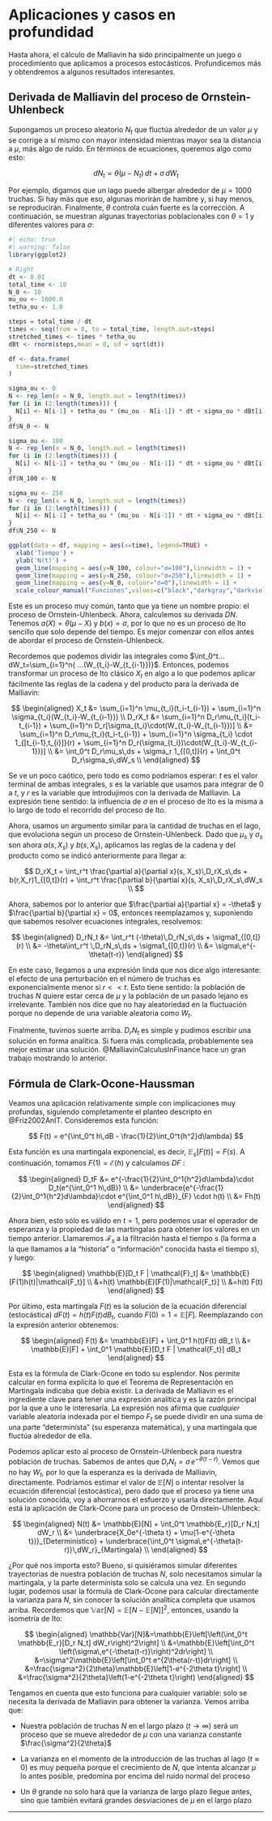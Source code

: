 # Aplicaciones y casos en profundidad

Hasta ahora, el cálculo de Malliavin ha sido principalmente un juego o procedimiento que aplicamos a procesos estocásticos. Profundicemos más y obtendremos a algunos resultados interesantes.

## Derivada de Malliavin del proceso de Ornstein-Uhlenbeck

Supongamos un proceso aleatorio $N_t$ que fluctúa alrededor de un valor $\mu$ y se corrige a sí mismo con mayor intensidad mientras mayor sea la distancia a $\mu$, más algo de ruido. En términos de ecuaciones, queremos algo como esto:

$$
dN_t = \theta(\mu - N_t)\,dt+ \sigma\,dW_t
$$

Por ejemplo, digamos que un lago puede albergar alrededor de $\mu=1000$ truchas. Si hay más que eso, algunas morirán de hambre y, si hay menos, se reproducirán. Finalmente, $\theta$ controla cuán fuerte es la corrección. A continuación, se muestran algunas trayectorias poblacionales con $\theta=1$ y diferentes valores para $\sigma$:

```r
#| echo: true
#| warning: false
library(ggplot2)

# Right
dt <- 0.01
total_time <- 10
N_0 <- 10
mu_ou <- 1000.0
tetha_ou <- 1.0

steps = total_time / dt
times <- seq(from = 0, to = total_time, length.out=steps)
stretched_times <- times * tetha_ou
dBt <- rnorm(steps,mean = 0, sd = sqrt(dt))

df <- data.frame(
  time=stretched_times
)

sigma_ou <- 0
N <- rep_len(x = N_0, length.out = length(times))
for (i in (2:length(times))) {
  N[i] <- N[i-1] + tetha_ou * (mu_ou - N[i-1]) * dt + sigma_ou * dBt[i]
}
df$N_0 <- N

sigma_ou <- 100
N <- rep_len(x = N_0, length.out = length(times))
for (i in (2:length(times))) {
  N[i] <- N[i-1] + tetha_ou * (mu_ou - N[i-1]) * dt + sigma_ou * dBt[i]
}
df$N_100 <- N

sigma_ou <- 250
N <- rep_len(x = N_0, length.out = length(times))
for (i in (2:length(times))) {
  N[i] <- N[i-1] + tetha_ou * (mu_ou - N[i-1]) * dt + sigma_ou * dBt[i]
}
df$N_250 <- N

ggplot(data = df, mapping = aes(x=time), legend=TRUE) +
  xlab('Tiempo') +
  ylab('N(t)') +
  geom_line(mapping = aes(y=N_100, colour="σ=100"),linewidth = 1) + 
  geom_line(mapping = aes(y=N_250, colour="σ=250"),linewidth = 1) + 
  geom_line(mapping = aes(y=N_0, colour="σ=0"),linewidth = 1) +
  scale_colour_manual("Funciones",values=c("black","darkgray","darkviolet"))
```

Este es un proceso muy común, tanto que ya tiene un nombre propio: el proceso de Ornstein-Uhlenbeck. Ahora, calculemos su derivada $DN$. Tenemos $a(X) = \theta(\mu - X)$ y $b(x) = \sigma$, por lo que no es un proceso de Ito sencillo que solo depende del tiempo. Es mejor comenzar con ellos antes de abordar el proceso de Ornstein-Uhlenbeck.

Recordemos que podemos dividir las integrales como $\int_0^t... dW_t=\sum_{i=1}^n{ ...(W_{t_i}-W_{t_{i-1}})}$. Entonces, podemos transformar un proceso de Ito clásico $X_t$ en algo a lo que podemos aplicar fácilmente las reglas de la cadena y del producto para la derivada de Malliavin:

$$
\begin{aligned}
X_t &= \sum_{i=1}^n \mu_{t_i}(t_i-t_{i-1}) + \sum_{i=1}^n \sigma_{t_i}(W_{t_i}-W_{t_{i-1}}) \\
D_rX_t &= \sum_{i=1}^n D_r\mu_{t_i}(t_i-t_{i-1}) + \sum_{i=1}^n D_r[\sigma_{t_i}\cdot(W_{t_i}-W_{t_{i-1}})] \\
&= \sum_{i=1}^n D_r\mu_{t_i}(t_i-t_{i-1}) + \sum_{i=1}^n \sigma_{t_i} \cdot 1_{[t_{i-1},t_{i}]}(r) + \sum_{i=1}^n D_r(\sigma_{t_i})\cdot(W_{t_i}-W_{t_{i-1}})] \\
&= \int_0^t D_r\mu_s\,ds + \sigma_r 1_{[0,t]}(r) + \int_0^t D_r\sigma_s\,dW_s \\
\end{aligned}
$$

Se ve un poco caótico, pero todo es como podríamos esperar: $t$ es el valor terminal de ambas integrales, $s$ es la variable que usamos para integrar de $0$ a $t$, y $r$ es la variable que introdujimos con la derivada de Malliavin. La expresión tiene sentido: la influencia de $\sigma$ en el proceso de Ito es la misma a lo largo de todo el recorrido del proceso de Ito.

Ahora, usamos un argumento similar para la cantidad de truchas en el lago, que evoluciona según un proceso de Ornstein-Uhlenbeck. Dado que $\mu_s$ y $\sigma_s$ son ahora $a(s,X_s)$ y $b(s,X_s)$, aplicamos las reglas de la cadena y del producto como se indicó anteriormente para llegar a:

$$
D_rX_t = \int_r^t \frac{\partial a}{\partial x}(s, X_s)\,D_rX_s\,ds + b(r,X_r)1_{[0,t]}(r) + \int_r^t \frac{\partial b}{\partial x}(s, X_s)\,D_rX_s\,dW_s \\
$$

Ahora, sabemos por lo anterior que $\frac{\partial a}{\partial x} = -\theta$ y $\frac{\partial b}{\partial x} = 0$, entonces reemplazamos y, suponiendo que sabemos resolver ecuaciones integrales, resolvemos:

$$
\begin{aligned}
D_rN_t &= \int_r^t (-\theta)\,D_rN_s\,ds + \sigma1_{[0,t]}(r) \\
&= -\theta\int_r^t \,D_rN_s\,ds + \sigma1_{[0,t]}(r) \\
&= \sigma\,e^{-\theta(t-r)}
\end{aligned}
$$

En este caso, llegamos a una expresión linda que nos dice algo interesante: el efecto de una perturbación en el número de truchas es exponencialmente menor si $r<<t$. Esto tiene sentido: la población de truchas $N$ quiere estar cerca de $\mu$ y la población de un pasado lejano es irrelevante. También nos dice que no hay aleatoriedad en la fluctuación porque no depende de una variable aleatoria como $W_t$.

Finalmente, tuvimos suerte arriba. $D_rN_t$ es simple y pudimos escribir una solución en forma analítica. Si fuera más complicada, probablemente sea mejor estimar una solución. @MalliavinCalculusInFinance hace un gran trabajo mostrando lo anterior.

## Fórmula de Clark-Ocone-Haussman

Veamos una aplicación relativamente simple con implicaciones muy profundas, siguiendo completamente el planteo descripto en @Friz2002AnIT. Consideremos esta función:

$$
F(t) = e^{\int_0^t h\,dB - \frac{1}{2}\int_0^t{h^2}d\lambda}
$$

Esta función es una martingala exponencial, es decir, $\mathbb{E}_s[F(t)]=F(s)$. A continuación, tomamos $F(1) = \mathcal{E}(h)$ y calculamos $DF$ :

$$
\begin{aligned}
D_tF &= e^{-\frac{1}{2}\int_0^1{h^2}d\lambda}\cdot D_t(e^{\int_0^1 h\,dB}) \\
&= \underbrace{e^{-\frac{1}{2}\int_0^1{h^2}d\lambda}\cdot e^{\int_0^1 h\,dB}}_{F} \cdot h(t) \\
&= Fh(t)
\end{aligned}
$$

Ahora bien, esto sólo es válido en $t=1$, pero podemos usar el operador de esperanza y la propiedad de las martingalas para obtener los valores en un tiempo anterior. Llamaremos $\mathcal{F}_s$ a la filtración hasta el tiempo $s$ (la forma a la que llamamos a la "historia" o "información" conocida hasta el tiempo $s$), y luego:

$$
\begin{aligned}
\mathbb{E}[D_t F | \mathcal{F}_t] &= \mathbb{E}[F(1)h(t)|\mathcal{F_t}] \\
&=h(t) \mathbb{E}[F(1)|\mathcal{F_t}] \\
&=h(t) F(t)
\end{aligned}
$$

Por último, esta martingala $F(t)$ es la solución de la ecuación diferencial (estocástica) $dF(t) = h(t)F(t)dB_t$, cuando $F(0)=1=\mathbb{E}[F]$. Reemplazando con la expresión anterior obtenemos:

$$
\begin{aligned}
F(t) &= \mathbb{E}[F] + \int_0^1  h(t)F(t) dB_t \\
&= \mathbb{E}[F] + \int_0^1 \mathbb{E}[D_t F | \mathcal{F_t}] dB_t
\end{aligned}
$$

Esta es la fórmula de Clark-Ocone en todo su esplendor. Nos permite calcular en forma explícita lo que el Teorema de Representación en Martingala indicaba que debía existir. La derivada de Malliavin es el ingrediente clave para tener una expresión analítica y es la razón principal por la que a uno le interesaría. La expresión nos afirma que *cualquier* variable aleatoria indexada por el tiempo $F_t$ se puede dividir en una suma de una parte "determinista" (su esperanza matemática), y una martingala que fluctúa alrededor de ella.

Podemos aplicar esto al proceso de Ornstein-Uhlenbeck para nuestra población de truchas. Sabemos de antes que $D_rN_t = \sigma\,e^{-\theta(t-r)}$. Vemos que no hay $W_t$, por lo que la esperanza es la derivada de Malliavin, directamente. Podríamos estimar el valor de $\mathbb{E}[N]$ o intentar resolver la ecuación diferencial (estocástica), pero dado que el proceso ya tiene una solución conocida, voy a ahorrarnos el esfuerzo y usarla directamente. Aquí está la aplicación de Clark-Ocone para un proceso de Ornstein-Uhlenbeck:

$$
\begin{aligned}
N(t) &= \mathbb{E}[N] + \int_0^t \mathbb{E_r}[D_r N_t] dW_r \\
&= \underbrace{X_0e^{-\theta t} + \mu(1-e^{-\theta t})}_{Determinístico} + \underbrace{\int_0^t \sigma\,e^{-\theta(t-r)}\,dW_r}_{Martingala} \\
\end{aligned}
$$

¿Por qué nos importa esto? Bueno, si quisiéramos simular diferentes trayectorias de nuestra población de truchas $N$, solo necesitamos simular la martingala, y la parte determinista solo se calcula una vez. En segundo lugar, podemos usar la fórmula de Clark-Ocone para calcular directamente la varianza para $N$, sin conocer la solución analítica completa que usamos arriba. Recordemos que $\mathbb{Var}[N]=\mathbb{E}[N-\mathbb{E}[N]]^2$, entonces, usando la isometría de Ito:

$$
\begin{aligned}
\mathbb{Var}[N]&=\mathbb{E}\left[\left(\int_0^t \mathbb{E_r}[D_r N_t] dW_r\right)^2\right] \\
&=\mathbb{E}\left[\int_0^t \left(\sigma\,e^{-\theta(t-r)}\right)^2dr\right] \\
&=\sigma^2\mathbb{E}\left[\int_0^t e^{2\theta(r-t)}dr\right] \\
&=\frac{\sigma^2}{2\theta}\mathbb{E}\left[1-e^{-2\theta t}\right] \\
&=\frac{\sigma^2}{2\theta}\left(1-e^{-2\theta t}\right)
\end{aligned}
$$

Tengamos en cuenta que esto funciona para cualquier variable: solo se necesita la derivada de Malliavin para obtener la varianza. Vemos arriba que:

-   Nuestra población de truchas $N$ en el largo plazo ($t \rightarrow \infty$) será un proceso que se mueve alrededor de $\mu$ con una varianza constante $\frac{\sigma^2}{2\theta}$

-   La varianza en el momento de la introducción de las truchas al lago ($t \approx 0$) es muy pequeña porque el crecimiento de $N$, que intenta alcanzar $\mu$ lo antes posible, predomina por encima del ruido normal del proceso

-   Un $\theta$ grande no solo hará que la varianza de largo plazo llegue antes, sino que también evitará grandes desviaciones de $\mu$ en el largo plazo

------------------------------------------------------------------------
